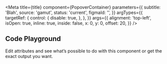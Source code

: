 

<Meta
  title={title}
  component={PopoverContainer}
  parameters={{
    subtitle: 'Blah',
    source: 'gamut',
    status: 'current',
    figmaId: '',
  }}
  argTypes={{
    targetRef: {
      control: {
        disable: true,
      },
    },
  }}
  args={{
    alignment: 'top-left',
    isOpen: true,
    inline: true,
    inside: false,
    x: 0,
    y: 0,
    offset: 20,
  }}
/>

<Canvas>
  <Story name="Single Directions">
    <SingleDirection />
  </Story>
</Canvas>

## Code Playground

Edit attributes and see what’s possible to do with this component or get the exact output you want.
